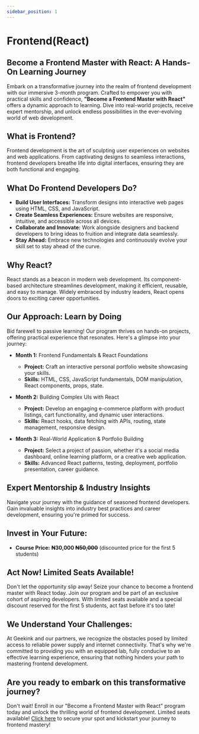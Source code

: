```yaml
---
sidebar_position: 1
---
```


# Frontend(React)

## Become a Frontend Master with React: A Hands-On Learning Journey

Embark on a transformative journey into the realm of frontend development with our immersive 3-month program. Crafted to empower you with practical skills and confidence, **"Become a Frontend Master with React"** offers a dynamic approach to learning. Dive into real-world projects, receive expert mentorship, and unlock endless possibilities in the ever-evolving world of web development.

## What is Frontend?
Frontend development is the art of sculpting user experiences on websites and web applications. From captivating designs to seamless interactions, frontend developers breathe life into digital interfaces, ensuring they are both functional and engaging.

## What Do Frontend Developers Do?
- **Build User Interfaces:** Transform designs into interactive web pages using HTML, CSS, and JavaScript.
- **Create Seamless Experiences:** Ensure websites are responsive, intuitive, and accessible across all devices.
- **Collaborate and Innovate:** Work alongside designers and backend developers to bring ideas to fruition and integrate data seamlessly.
- **Stay Ahead:** Embrace new technologies and continuously evolve your skill set to stay ahead of the curve.

## Why React?
React stands as a beacon in modern web development. Its component-based architecture streamlines development, making it efficient, reusable, and easy to manage. Widely embraced by industry leaders, React opens doors to exciting career opportunities.

## Our Approach: Learn by Doing
Bid farewell to passive learning! Our program thrives on hands-on projects, offering practical experience that resonates. Here's a glimpse into your journey:

- **Month 1:** Frontend Fundamentals & React Foundations
    - **Project:** Craft an interactive personal portfolio website showcasing your skills.
    - **Skills:** HTML, CSS, JavaScript fundamentals, DOM manipulation, React components, props, state.

- **Month 2:** Building Complex UIs with React
    - **Project:** Develop an engaging e-commerce platform with product listings, cart functionality, and dynamic user interactions.
    - **Skills:** React hooks, data fetching with APIs, routing, state management, responsive design.

- **Month 3:** Real-World Application & Portfolio Building
    - **Project:** Select a project of passion, whether it's a social media dashboard, online learning platform, or a creative web application.
    - **Skills:** Advanced React patterns, testing, deployment, portfolio presentation, career guidance.

## Expert Mentorship & Industry Insights
Navigate your journey with the guidance of seasoned frontend developers. Gain invaluable insights into industry best practices and career development, ensuring you're primed for success.

## Invest in Your Future:
- **Course Price:** **₦30,000 ~~₦50,000~~** (discounted price for the first 5 students)

## Act Now! Limited Seats Available!
Don't let the opportunity slip away! Seize your chance to become a frontend master with React today. Join our program and be part of an exclusive cohort of aspiring developers. With limited seats available and a special discount reserved for the first 5 students, act fast before it's too late!

## We Understand Your Challenges:
At Geekink and our partners, we recognize the obstacles posed by limited access to reliable power supply and internet connectivity. That's why we're committed to providing you with an equipped lab, fully conducive to an effective learning experience, ensuring that nothing hinders your path to mastering frontend development.

## Are you ready to embark on this transformative journey? 

Don't wait! Enroll in our "Become a Frontend Master with React" program today and unlock the thrilling world of frontend development. Limited seats available!
[Click here](#) to secure your spot and kickstart your journey to frontend mastery!
